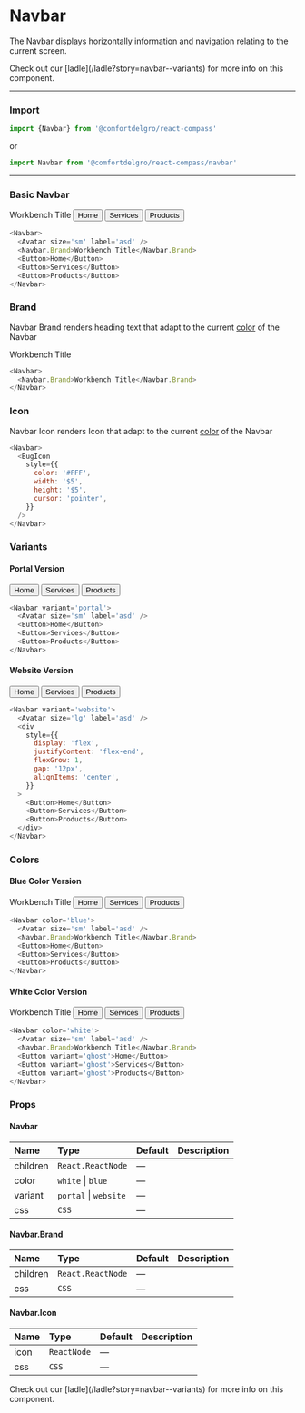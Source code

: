 
# Navbar

The Navbar displays horizontally information and navigation relating to the current screen.

<Callout>
  Check out our [ladle](/ladle?story=navbar--variants) for more info on this
  component.
</Callout>

---

### Import

```js
import {Navbar} from '@comfortdelgro/react-compass'
```

or

```js
import Navbar from '@comfortdelgro/react-compass/navbar'
```

---

### Basic Navbar

<section className={styles.componentShowcaseContainer}>
  <Navbar>
    <Avatar size='sm' label='asd' />
    <Navbar.Brand>Workbench Title</Navbar.Brand>
    <Button className='c-hKssGC-hYGuEl-variant-primary'>Home</Button>
    <Button className='c-hKssGC-hYGuEl-variant-primary'>Services</Button>
    <Button className='c-hKssGC-hYGuEl-variant-primary'>Products</Button>
  </Navbar>
</section>

```js
<Navbar>
  <Avatar size='sm' label='asd' />
  <Navbar.Brand>Workbench Title</Navbar.Brand>
  <Button>Home</Button>
  <Button>Services</Button>
  <Button>Products</Button>
</Navbar>
```

### Brand

Navbar Brand renders heading text that adapt to the current [color](#colors) of the Navbar

<section className={styles.componentShowcaseContainer}>
  <Navbar>
    <Navbar.Brand>Workbench Title</Navbar.Brand>
  </Navbar>
</section>

```js
<Navbar>
  <Navbar.Brand>Workbench Title</Navbar.Brand>
</Navbar>
```

### Icon

Navbar Icon renders Icon that adapt to the current [color](#colors) of the Navbar

<section className={styles.componentShowcaseContainer}>
  <Navbar>
    <BugIcon 
      style={{
        color: '#FFF',
        width: '$5',
        height: '$5',
        cursor: 'pointer',
      }}
    />
  </Navbar>
</section>

```js
<Navbar>
  <BugIcon 
    style={{
      color: '#FFF',
      width: '$5',
      height: '$5',
      cursor: 'pointer',
    }}
  />
</Navbar>
```

### Variants

#### Portal Version

<section className={styles.componentShowcaseContainer}>
  <Navbar variant='portal'>
    <Avatar size='sm' label='asd' />
    <Button className='c-hKssGC-hYGuEl-variant-primary'>Home</Button>
    <Button className='c-hKssGC-hYGuEl-variant-primary'>Services</Button>
    <Button className='c-hKssGC-hYGuEl-variant-primary'>Products</Button>
  </Navbar>
</section>

```js
<Navbar variant='portal'>
  <Avatar size='sm' label='asd' />
  <Button>Home</Button>
  <Button>Services</Button>
  <Button>Products</Button>
</Navbar>
```

#### Website Version

<section className={styles.componentShowcaseContainer}>
  <Navbar variant='website'>
    <Avatar size='lg' label='asd' />
    <div
      style={{
        display: 'flex',
        justifyContent: 'flex-end',
        flexGrow: 1,
        gap: '12px',
        alignItems: 'center',
      }}
    >
      <Button className='c-hKssGC-hYGuEl-variant-primary'>Home</Button>
      <Button className='c-hKssGC-hYGuEl-variant-primary'>Services</Button>
      <Button className='c-hKssGC-hYGuEl-variant-primary'>Products</Button>
    </div>
  </Navbar>
</section>

```js
<Navbar variant='website'>
  <Avatar size='lg' label='asd' />
  <div
    style={{
      display: 'flex',
      justifyContent: 'flex-end',
      flexGrow: 1,
      gap: '12px',
      alignItems: 'center',
    }}
  >
    <Button>Home</Button>
    <Button>Services</Button>
    <Button>Products</Button>
  </div>
</Navbar>
```

### Colors

#### Blue Color Version

<section className={styles.componentShowcaseContainer}>
  <Navbar color='blue'>
    <Avatar size='sm' label='asd' />
    <Navbar.Brand>Workbench Title</Navbar.Brand>
    <Button className='c-hKssGC-hYGuEl-variant-primary'>Home</Button>
    <Button className='c-hKssGC-hYGuEl-variant-primary'>Services</Button>
    <Button className='c-hKssGC-hYGuEl-variant-primary'>Products</Button>
  </Navbar>
</section>

```js
<Navbar color='blue'>
  <Avatar size='sm' label='asd' />
  <Navbar.Brand>Workbench Title</Navbar.Brand>
  <Button>Home</Button>
  <Button>Services</Button>
  <Button>Products</Button>
</Navbar>
```

#### White Color Version

<section className={styles.componentShowcaseContainer}>
  <Navbar color='white'>
    <Avatar size='sm' label='asd' />
    <Navbar.Brand>Workbench Title</Navbar.Brand>
    <Button variant='ghost'>Home</Button>
    <Button variant='ghost'>Services</Button>
    <Button variant='ghost'>Products</Button>
  </Navbar>
</section>

```js
<Navbar color='white'>
  <Avatar size='sm' label='asd' />
  <Navbar.Brand>Workbench Title</Navbar.Brand>
  <Button variant='ghost'>Home</Button>
  <Button variant='ghost'>Services</Button>
  <Button variant='ghost'>Products</Button>
</Navbar>
```

### Props

#### Navbar

| Name     | Type                  | Default | Description |
| :------- | :-------------------- | :------ | :---------- |
| children | `React.ReactNode`     | —       |             |
| color    | `white` \| `blue`     | —       |             |
| variant  | `portal` \| `website` | —       |             |
| css      | `CSS`                 | —       |             |

#### Navbar.Brand

| Name     | Type              | Default | Description |
| :------- | :---------------- | :------ | :---------- |
| children | `React.ReactNode` | —       |             |
| css      | `CSS`             | —       |             |

#### Navbar.Icon

| Name | Type       | Default | Description |
| :--- | :--------- | :------ | :---------- |
| icon | `ReactNode` | —       |             |
| css  | `CSS`      | —       |             |

<Callout>
  Check out our [ladle](/ladle?story=navbar--variants) for more info on this
  component.
</Callout>
